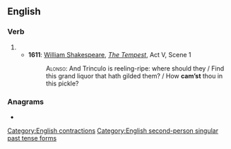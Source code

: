 ==English==

===Verb===
{{head|en|verb form|cat2=verb simple past forms|cat3=second-person singular forms}}

# {{obsolete form of|lang=en|camest}}
#* '''1611''': [[w:William Shakespeare|William Shakespeare]], ''[[s:The Tempest|The Tempest]]'', Act V, Scene 1
#*: <span style="font-variant:small-caps">Alonso:</span> And Trinculo is reeling-ripe: where should they / Find this grand liquor that hath gilded them? / How '''cam’st''' thou in this pickle?

===Anagrams===
* {{anagrams|en|a=acmst|MCATs|MSCTA}}

[[Category:English contractions]]
[[Category:English second-person singular past tense forms]]